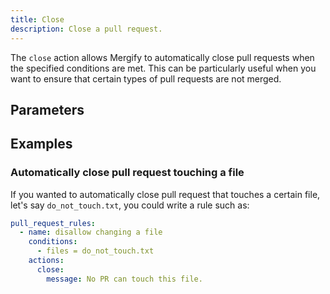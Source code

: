 ```yaml
---
title: Close
description: Close a pull request.
---
```



The `close` action allows Mergify to automatically close pull requests when
the specified conditions are met. This can be particularly useful when you
want to ensure that certain types of pull requests are not merged.

## Parameters

<ActionOptionsTable action="close" />

## Examples

### Automatically close pull request touching a file

If you wanted to automatically close pull request that touches a certain file,
let's say `do_not_touch.txt`, you could write a rule such as:

```yaml
pull_request_rules:
  - name: disallow changing a file
    conditions:
      - files = do_not_touch.txt
    actions:
      close:
        message: No PR can touch this file.
```
